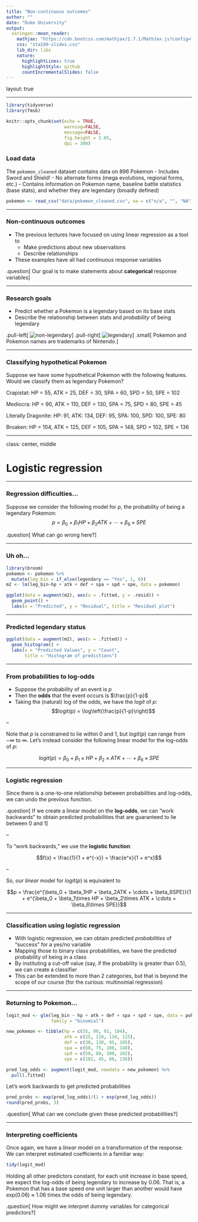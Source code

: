 ---
title: "Non-continuous outcomes"
author: ""
date: "Duke University"
output:
  xaringan::moon_reader:
    mathjax: "https://cdn.bootcss.com/mathjax/2.7.1/MathJax.js?config=TeX-MML-AM_HTMLorMML"
    css: "sta199-slides.css"
    lib_dir: libs
    nature: 
      highlightLines: true
      highlightStyle: github
      countIncrementalSlides: false
---

layout: true

---

```{r packages, echo=FALSE, message=FALSE, warning=FALSE}
library(tidyverse)
library(fmsb)
```

```{r setup, include=FALSE}
knitr::opts_chunk$set(echo = TRUE,
                      warning=FALSE,
                      message=FALSE,
                      fig.height = 2.65, 
                      dpi = 300) 
```

### Load data

The `pokemon_cleaned` dataset contains data on 896 Pokemon
- Includes Sword and Shield!
- No alternate forms (mega evolutions, regional forms, etc.)
- Contains information on Pokemon name, baseline battle statistics (base stats),
and whether they are legendary (broadly defined)

```{r message=FALSE}
pokemon <- read_csv("data/pokemon_cleaned.csv", na = c("n/a", "", "NA"))
```

---

### Non-continuous outcomes

- The previous lectures have focused on using linear regression as a tool to
  + Make predictions about new observations
  + Describe relationships 

  
- These examples have all had *continuous* response variables

.question[
Our goal is to make statements about **categorical** response variables
]

---

### Research goals

- Predict whether a Pokemon is a legendary based on its base 
stats
- Describe the relationship between stats and *probability* of being legendary

.pull-left[
![non-legendary](img/pidgey.png)
]
.pull-right[
![legendary](img/rayquaza.png)
]
.small[
Pokemon and Pokemon names are trademarks of Nintendo.
]

---

### Classifying hypothetical Pokemon

Suppose we have some hypothetical Pokemon with the following features. Would we 
classify them as legendary Pokemon?

Crapistat: HP = 55, ATK = 25, DEF = 30, SPA = 60, SPD = 50, SPE = 102

Mediocra: HP = 90, ATK = 110, DEF = 130, SPA = 75, SPD = 80, SPE = 45

Literally Dragonite: HP: 91, ATK: 134, DEF: 95, SPA: 100, SPD: 100, SPE: 80

Broaken: HP = 104, ATK = 125, DEF = 105, SPA = 148, SPD = 102, SPE = 136

---

class: center, middle

# Logistic regression

---

### Regression difficulties...

Suppose we consider the following model for $p$, the probability of being a legendary Pokemon:
$${p} = \beta_0 + \beta_1HP + \beta_2ATK + \cdots + \beta_6\times SPE$$

.question[
What can go wrong here?
]

---

### Uh oh...

```{r}
library(broom)
pokemon <- pokemon %>% 
  mutate(leg_bin = if_else(legendary == "Yes", 1, 0))
m2 <- lm(leg_bin~hp + atk + def + spa + spd + spe, data = pokemon)

ggplot(data = augment(m2), aes(x = .fitted, y = .resid)) +
  geom_point() + 
  labs(x = "Predicted", y = "Residual", title = "Residual plot")
```

---

### Predicted legendary status

```{r}
ggplot(data = augment(m2), aes(x = .fitted)) +
  geom_histogram() + 
  labs(x = "Predicted Values", y = "Count", 
       title = "Histogram of predictions")
```

---

### From probabilities to log-odds

- Suppose the probability of an event is $p$
- Then the **odds** that the event occurs is $\frac{p}{1-p}$
- Taking the (natural) log of the odds, we have the *logit* of $p$:
$$logit(p) = \log\left(\frac{p}{1-p}\right)$$

--

Note that $p$ is constrained to lie within 0 and 1, but $logit(p)$ can range from $-\infty$ to $\infty$. Let's instead consider the following linear model for the log-odds of $p$:

$${logit(p)} = \beta_0 + \beta_1\times HP + \beta_2\times ATK + \cdots + \beta_6\times SPE$$

---

### Logistic regression

Since there is a one-to-one relationship between probabilities and log-odds, we
can undo the previous function.

.question[
If we create a linear model on the **log-odds**, we can "work backwards" to
obtain predicted probabilities that are guaranteed to lie between 0 and 1
]

--

To "work backwards," we use the **logistic function**:

$$f(x) = \frac{1}{1 + e^{-x}} = \frac{e^x}{1 + e^x}$$

--

So, our *linear* model for $logit(p)$ is equivalent to

$$p = \frac{e^{\beta_0 + \beta_1HP + \beta_2ATK + \cdots + \beta_6SPE}}{1 + e^{\beta_0 + \beta_1\times HP + \beta_2\times ATK + \cdots + \beta_6\times SPE}}$$

---

### Classification using logistic regression

- With logistic regression, we can obtain predicted *probabilities* of "success"
for a yes/no variable
- Mapping those to binary class probabilities, we have the predicted probability
of being in a class
- By instituting a cut-off value (say, if the probability is greater than 0.5),
we can create a classifier
- This can be extended to more than 2 categories, but that is beyond the scope
of our course (for the curious: multinomial regression)

---

### Returning to Pokemon...

```{r}
logit_mod <- glm(leg_bin ~ hp + atk + def + spa + spd + spe, data = pokemon,
                 family = "binomial")

new_pokemon <- tibble(hp = c(55, 90, 91, 104),
                      atk = c(25, 110, 134, 125),
                      def = c(30, 130, 95, 105),
                      spa = c(60, 75, 100, 148),
                      spd = c(50, 80, 100, 102),
                      spe = c(102, 45, 80, 136))

pred_log_odds <- augment(logit_mod, newdata = new_pokemon) %>% 
  pull(.fitted)
```

Let's work backwards to get predicted probabilities

```{r}
pred_probs <- exp(pred_log_odds)/(1 + exp(pred_log_odds))
round(pred_probs, 3)
```

.question[
What can we conclude given these predicted probabilities?
]

---

### Interpreting coefficients 

Once again, we have a *linear* model on a transformation of the response. We can
interpret estimated coefficients in a familiar way:

```{r, echo = F}
tidy(logit_mod) 
```

Holding all other predictors constant, for each unit increase in base
speed, we expect the log-odds of being legendary to increase by 0.06. 
That is, a Pokemon that has a base speed one unit larger than another would have 
exp(0.06) $\approx$ 1.06 times the odds of being legendary.

.question[
How might we interpret dummy variables for categorical predictors?
]
